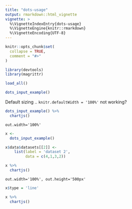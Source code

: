 ```yaml
---
title: "dots-usage"
output: rmarkdown::html_vignette
vignette: >
  %\VignetteIndexEntry{dots-usage}
  %\VignetteEngine{knitr::rmarkdown}
  %\VignetteEncoding{UTF-8}
---
```


```r
knitr::opts_chunk$set(
  collapse = TRUE,
  comment = "#>"
)
```

```r
library(devtools)
library(magrittr)

load_all()
```

```r
dots_input_example()
```

Default sizing .. `knitr.defaultWidth = '100%'` not working?

```r
dots_input_example() %>% 
  chartjs()
```

`out.width='100%'`

```r
x <-
  dots_input_example()

x$data$datasets[[2]] <-
    list(label = 'dataset 2',
         data = c(4,1,3,2))

x %>% 
  chartjs()
```

`out.width='100%', out.height='500px'`

```r
x$type = 'line'

x %>% 
  chartjs()
```

